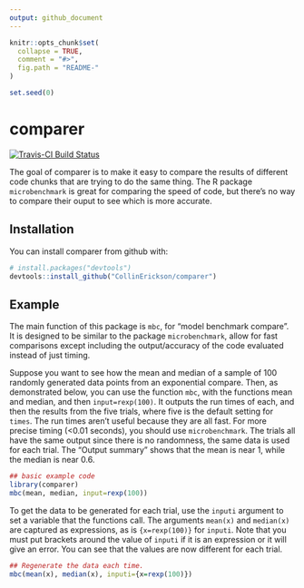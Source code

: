 ```yaml
---
output: github_document
---
```


<!-- README.md is generated from README.Rmd. Please edit that file -->

```r
knitr::opts_chunk$set(
  collapse = TRUE,
  comment = "#>",
  fig.path = "README-"
)
```

```r
set.seed(0)

```

# comparer

[![Travis-CI Build Status](https://travis-ci.org/CollinErickson/comparer.svg?branch=master)](https://travis-ci.org/CollinErickson/comparer)

The goal of comparer is to make it easy to compare the results of different code
chunks that are trying to do the same thing.
The R package `microbenchmark` is great for comparing the speed of code,
but there's no way to compare their ouput to see which is more accurate.

## Installation

You can install comparer from github with:

```r
# install.packages("devtools")
devtools::install_github("CollinErickson/comparer")
```

## Example

The main function of this package is `mbc`, for "model benchmark compare".
It is designed to be similar to the package `microbenchmark`,
allow for fast comparisons except including the output/accuracy of the
code evaluated instead of just timing.


Suppose you want to see how the mean and median of a sample of 100 randomly
generated data points from an exponential compare.
Then, as demonstrated below, you can use the function `mbc`,
with the functions mean and median, and then `input=rexp(100)`.
It outputs the run times of each, and then the results from the
five trials, where five is the default setting for `times`.
The run times aren't useful because they are all fast.
For more precise timing (<0.01 seconds), you should use `microbenchmark`.
The trials all have the same output since there is no randomness,
the same data is used for each trial.
The "Output summary" shows that the mean is near 1, while the median
is near 0.6.

```r
## basic example code
library(comparer)
mbc(mean, median, input=rexp(100))
```

To get the data to be generated for each trial,
use the `inputi` argument to set a variable that the 
functions call.
The arguments `mean(x)` and `median(x)` are captured as expressions,
as is `{x=rexp(100)}` for `inputi`. Note that you must put brackets around
the value of `inputi` if it is an expression or it will give an error.
You can see that the values are now different for each trial.

```r
## Regenerate the data each time.
mbc(mean(x), median(x), inputi={x=rexp(100)})
```
